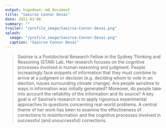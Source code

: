 ```yaml
---
output: hugodown::md_document
title: "Saoirse Connor Desai"
date: 2021-03-06
summary: ""
trailer: "/profile_image/Saoirse-Connor-Desai.png"
splash:
  image: "/profile_image/Saoirse-Connor-Desai.png"
  caption: "Saoirse Connor Desai"
---
```


> Saoirse is a Postdoctoral Research Fellow in the Sydney Thinking and Reasoning (STAR) Lab. Her research focuses on the cognitive processes involved in human reasoning and judgment. People increasingly face snippets of information that they must combine to arrive at a judgment or decision (e.g. deciding whom to vote in an election, issues surrounding climate change). Are people sensitive to ways in information was initially generated? Moreover, do people take into account the reliability of the information and its source? A key goal is of Saoirse’s research is to apply rigourous experimental approaches to questions concerning real-world problems. A central theme of her work has been to examine the effectiveness of corrections to misinformation and the cognitive processes involved in successful (and unsuccessful) corrections.

